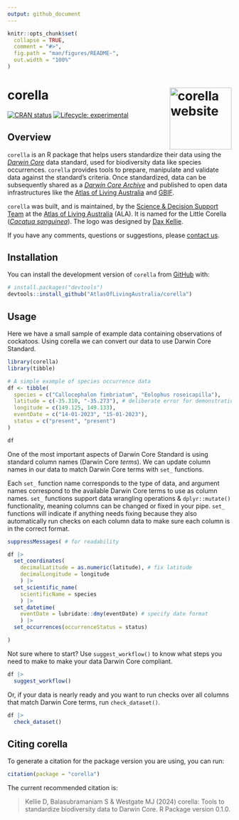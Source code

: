 ```yaml
---
output: github_document
---
```


<!-- README.md is generated from README.Rmd. Please edit that file -->

```r
knitr::opts_chunk$set(
  collapse = TRUE,
  comment = "#>",
  fig.path = "man/figures/README-",
  out.width = "100%"
)
```

# corella <a href="https://corella.ala.org.au"><img src="man/figures/logo.png" align="right" height="139" alt="corella website" /></a>

<!-- badges: start -->
[![CRAN status](https://www.r-pkg.org/badges/version/corella)](https://CRAN.R-project.org/package=corella)
[![Lifecycle: experimental](https://img.shields.io/badge/lifecycle-experimental-orange.svg)](https://lifecycle.r-lib.org/articles/stages.html#experimental)
<!-- badges: end -->

## Overview

`corella` is an R package that helps users standardize their data using the 
[*Darwin Core*](https://dwc.tdwg.org) data standard, used for biodiversity data like species occurrences. `corella` provides tools to prepare, manipulate and validate data against the standard's criteria. Once standardized, data can be subsequently shared as a [*Darwin Core Archive*](https://ipt.gbif.org/manual/en/ipt/latest/dwca-guide#what-is-darwin-core-archive-dwc-a) and published to open data infrastructures like the [Atlas of Living Australia](https://www.ala.org.au) and [GBIF](https://www.gbif.org/). 

`corella` was built, and is maintained, by the [Science & Decision Support Team](https://labs.ala.org.au) at the [Atlas of Living Australia](https://www.ala.org.au) (ALA). It is named for the Little Corella ([_Cacatua sanguinea_](https://bie.ala.org.au/species/https%3A//biodiversity.org.au/afd/taxa/34b31e86-7ade-4cba-960f-82a6ae586206)). The logo was designed by [Dax Kellie](https://daxkellie.com/).

If you have any comments, questions or suggestions, please [contact us](mailto:support@ala.org.au).


## Installation

You can install the development version of `corella` from [GitHub](https://github.com/) with:

``` r
# install.packages("devtools")
devtools::install_github("AtlasOfLivingAustralia/corella")
```

## Usage

Here we have a small sample of example data containing observations of cockatoos. Using corella we can convert our data to use Darwin Core Standard.

```r
library(corella)
library(tibble)

# A simple example of species occurrence data
df <- tibble(
  species = c("Callocephalon fimbriatum", "Eolophus roseicapilla"),
  latitude = c(-35.310, "-35.273"), # deliberate error for demonstration purposes
  longitude = c(149.125, 149.133),
  eventDate = c("14-01-2023", "15-01-2023"),
  status = c("present", "present")
)

df
```

One of the most important aspects of Darwin Core Standard is using standard column names (Darwin Core *terms*). We can update column names in our data to match Darwin Core terms with `set_` functions. 

Each `set_` function name corresponds to the type of data, and argument names correspond to the available Darwin Core terms to use as column names. `set_` functions support data wrangling operations & `dplyr::mutate()` functionality, meaning columns can be changed or fixed in your pipe. `set_` functions will indicate if anything needs fixing because they also automatically run checks on each column data to make sure each column is in the correct format.

```r
suppressMessages( # for readability

df |>
  set_coordinates(
    decimalLatitude = as.numeric(latitude), # fix latitude
    decimalLongitude = longitude
    ) |>
  set_scientific_name(
    scientificName = species
    ) |>
  set_datetime(
    eventDate = lubridate::dmy(eventDate) # specify date format
    ) |>
  set_occurrences(occurrenceStatus = status)

)
```

Not sure where to start? Use `suggest_workflow()` to know what steps you need to make to make your data Darwin Core compliant.

```r
df |> 
  suggest_workflow()
```

Or, if your data is nearly ready and you want to run checks over all columns that match Darwin Core terms, run `check_dataset()`.

```r
df |>
  check_dataset()
```


## Citing corella

To generate a citation for the package version you are using, you can
run:

``` r
citation(package = "corella")
```

The current recommended citation is:

> Kellie D, Balasubramaniam S & Westgate MJ (2024) corella:
> Tools to standardize biodiversity data to Darwin Core. R Package version
> 0.1.0.
